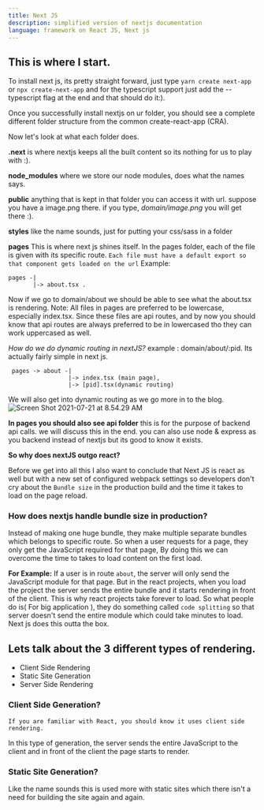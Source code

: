 ```yaml
---
title: Next JS
description: simplified version of nextjs documentation
language: framework on React JS, Next js
---
```


<h2> This is where I start. </h2>

To install next js, its pretty straight forward, just type 
`yarn create next-app` or `npx create-next-app` and for the typescript support just add the --typescript flag at the end and that should do it:). 

Once you successfully install nextjs on ur folder, you should see a complete different folder structure from the common create-react-app (CRA). 




Now let's look at what each folder does.  

**.next** is where nextjs keeps all the built content so its nothing for us to play with :). 

**node_modules** where we store our node modules, does what the names says.

**public** anything that is kept in that folder you can access it with url. suppose you have a image.png there. if you type, *domain/image.png* you will get there :). 

**styles** like the name sounds, just for putting your css/sass in a folder

**pages** This is where next js shines itself. In the pages folder, each of the file is given with its specific route. 
`Each file must have a default export so that component gets loaded on the url` 
Example: 
```
pages -|
       |-> about.tsx .
```
Now if we go to domain/about we should be able to see what the about.tsx is rendering. 
Note: All files in pages are preferred to be lowercase, especially index.tsx. Since these files are api routes, and by now you should know that api routes are always preferred to be in lowercased tho they can work uppercased as well.

*How do we do dynamic routing in nextJS?* 
example : domain/about/:pid. Its actually fairly simple in next js. 
```
 pages -> about -|
                 |-> index.tsx (main page), 
                 |-> [pid].tsx(dynamic routing) 
```
We will also get into dynamic routing as we go more in to the blog.
![Screen Shot 2021-07-21 at 8.54.29 AM](https://dev-to-uploads.s3.amazonaws.com/uploads/articles/39o3b2i6na1jaas6sdjr.png)

**In pages you should also see api folder** this is for the purpose of backend api calls. we will discuss this in the end. you can also use node & express as you backend instead of nextjs but its good to know it exists. 

**So why does nextJS outgo react?** 

Before we get into all this I also want to conclude that Next JS is react as well but with a new set of configured webpack settings so developers don't cry about the `Bundle size` in the production build and the time it takes to load on the page reload.

### How does nextjs handle bundle size in production? 

Instead of making one huge bundle, they make multiple separate bundles which belongs to specific route. So when a user requests for a page, they only get the JavaScript required for that page, By doing this we can overcome the time to takes to load content on the first load.

**For Example:** If a user is in route `about`, the server will only send the JavaScript module for that page. But in the react projects, when you load the project the server sends the entire bundle and it starts rendering in front of the client. This is why react projects take forever to load. 
So what people do is( For big application ), they do something called `code splitting` so that server doesn't send the entire module which could take minutes to load. Next js does this outta the box.

## Lets talk about the 3 different types of rendering. 

- Client Side Rendering 
- Static Site Generation
- Server Side Rendering 

### Client Side Generation? 

`If you are familiar with React, you should know it uses client side rendering.`

In this type of generation, the server sends the entire JavaScript to the client and in front of the client the page starts to render. 


### Static Site Generation? 

Like the name sounds this is used more with static sites which there isn't a need for building the site again and again. 
 



